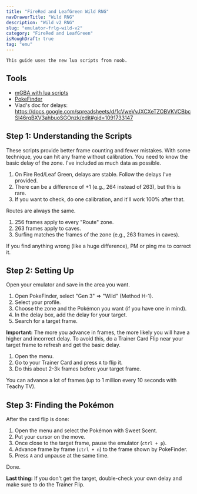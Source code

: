 ```yaml
---
title: "FireRed and LeafGreen Wild RNG"
navDrawerTitle: "Wild RNG"
description: "Wild v2 RNG"
slug: "emulator-frlg-wild-v2"
category: "FireRed and LeafGreen"
isRoughDraft: true
tag: "emu"
---
```


```
This guide uses the new lua scripts from noob.
```

## Tools

- [mGBA with lua scripts](/mgba-setup)
- [PokeFinder](https://github.com/Admiral-Fish/PokeFinder/releases)
- Vlad's doc for delays: https://docs.google.com/spreadsheets/d/1cVweVvJXCXeTZOBVKVCBbcSI46rqBXV3ahbuoSGOnzk/edit#gid=1091733147

## Step 1: Understanding the Scripts

These scripts provide better frame counting and fewer mistakes. With some technique, you can hit any frame without calibration. You need to know the basic delay of the zone. I've included as much data as possible.

1. On Fire Red/Leaf Green, delays are stable. Follow the delays I've provided.
2. There can be a difference of +1 (e.g., 264 instead of 263), but this is rare.
3. If you want to check, do one calibration, and it'll work 100% after that.

Routes are always the same.

1. 256 frames apply to every "Route" zone.
2. 263 frames apply to caves.
3. Surfing matches the frames of the zone (e.g., 263 frames in caves).

If you find anything wrong (like a huge difference), PM or ping me to correct it.

## Step 2: Setting Up

Open your emulator and save in the area you want.

1. Open PokeFinder, select "Gen 3" => "Wild" (Method H-1).
2. Select your profile.
3. Choose the zone and the Pokémon you want (if you have one in mind).
4. In the delay box, add the delay for your target.
5. Search for a target frame.

**Important:** The more you advance in frames, the more likely you will have a higher and incorrect delay. To avoid this, do a Trainer Card Flip near your target frame to refresh and get the basic delay.

1. Open the menu.
2. Go to your Trainer Card and press `A` to flip it.
3. Do this about 2-3k frames before your target frame.

You can advance a lot of frames (up to 1 million every 10 seconds with Teachy TV).

## Step 3: Finding the Pokémon

After the card flip is done:

1. Open the menu and select the Pokémon with Sweet Scent.
2. Put your cursor on the move.
3. Once close to the target frame, pause the emulator (`ctrl + p`).
4. Advance frame by frame (`ctrl + n`) to the frame shown by PokeFinder.
5. Press `A` and unpause at the same time.

Done.

**Last thing:** If you don't get the target, double-check your own delay and make sure to do the Trainer Flip.
